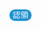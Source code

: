 {{Labeltag|认领}}<noinclude><span style="padding: 3px 6px; font-size:14px; font-family:黑体;border-radius:999px; background: #1D92CF;color: #fff;">認領{{{1|}}}</span>{{Documentation|Template:認領/doc}}</noinclude>